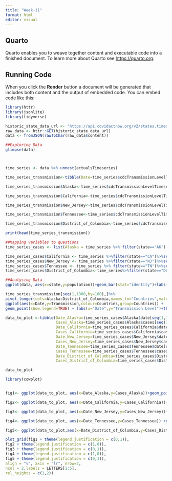 ```yaml
---
title: "Week-11"
format: html
editor: visual
---
```


## Quarto

Quarto enables you to weave together content and executable code into a finished document. To learn more about Quarto see <https://quarto.org>.

## Running Code

When you click the **Render** button a document will be generated that includes both content and the output of embedded code. You can embed code like this:

```r

library(httr)
library(jsonlite)
library(tidyverse)

historic_state_data_url <- "https://api.covidactnow.org/v2/states.timeseries.json?apiKey=d7373b25e54f4af1ae3b4adf4ad9b72b"
raw_data <- httr::GET(historic_state_data_url)
data <- fromJSON(rawToChar(raw_data$content))

##Exploring Data
glimpse(data)



time_series <- data %>% unnest(actualsTimeseries)

time_series_transmission<-tibble(Date=time_series$cdcTransmissionLevelTimeseries[[which(data$state=="CA")]]$date)

time_series_transmission$Alaska<-time_series$cdcTransmissionLevelTimeseries[[which(data$state=="AK")]]$cdcTransmissionLevel

time_series_transmission$California<-time_series$cdcTransmissionLevelTimeseries[[which(data$state=="CA")]]$cdcTransmissionLevel

time_series_transmission$New_Jersey<-time_series$cdcTransmissionLevelTimeseries[[which(data$state=="NJ")]]$cdcTransmissionLevel

time_series_transmission$Tennessee<-time_series$cdcTransmissionLevelTimeseries[[which(data$state=="TN")]]$cdcTransmissionLevel

time_series_transmission$District_of_Columbia<-time_series$cdcTransmissionLevelTimeseries[[which(data$state=="DC")]]$cdcTransmissionLevel

print(head(time_series_transmission))

##Mapping variables to questions
time_series_cases <- list(Alaska = time_series %>% filter(state=="AK") %>% select(date,cases))

time_series_cases$California <- time_series %>%filter(state=="CA")%>%select(date,cases)
time_series_cases$New_Jersey <- time_series %>%filter(state=="NJ")%>%select(date,cases)
time_series_cases$Tennessee <- time_series %>% filter(state=="TN")%>%select(date,cases)
time_series_cases$District_of_Columbia<-time_series%>%filter(state=="DC")%>%select(date,cases)

##Analysing Data
ggplot(data, aes(x=state,y=population))+geom_bar(stat="identity")+labs(x="States",y="Population") + theme_bw()

time_series_transmission[seq(1,1300,by=100),]%>%
pivot_longer(cols=Alaska:District_of_Columbia,names_to="Countries",values_to="Transmission") %>%
ggplot(aes(x=Date,y=Transmission,colour=Countries,group=Countries)) +
geom_point(show.legend=TRUE) + labs(x="Date",y="Transmission Level")+theme_bw()

data_to_plot <-tibble(Date_Alaska=time_series_cases$Alaska$date[seq(1,1300,by=100)],
                      Cases_Alaska=time_series_cases$Alaska$cases[seq(1,1300,by=100)],
                      Date_California=time_series_cases$California$date[seq(1,1300,by=100)],
                      Cases_California=time_series_cases$California$cases[seq(1,1300,by=100)],
                      Date_New_Jersey=time_series_cases$New_Jersey$date[seq(1,1300,by=100)],
                      Cases_New_Jersey=time_series_cases$New_Jersey$cases[seq(1,1300,by=100)],
                      Date_Tennessee=time_series_cases$Tennessee$date[seq(1,1300,by=100)],
                      Cases_Tennessee=time_series_cases$Tennessee$cases[seq(1,1300,by=100)],
                      Date_District_of_Columbia=time_series_cases$District_of_Columbia$date[seq(1,1300,by=100)],
                      Cases_District_of_Columbia=time_series_cases$District_of_Columbia$cases[seq(1,1300,by=100)])

data_to_plot

library(cowplot)


fig1<- ggplot(data_to_plot, aes(x=Date_Alaska,y=Cases_Alaska))+geom_point()+labs(x="Date",y="Cases", title="Alaska") + theme_bw()

fig2<- ggplot(data_to_plot, aes(x=Date_California,y=Cases_California))+geom_point() + labs(x="Date",y="Cases", title="California") + theme_bw()

fig3<- ggplot(data_to_plot, aes(x=Date_New_Jersey,y=Cases_New_Jersey))+geom_point() + labs(x="Date",y="Cases", title="New Jersey") + theme_bw()

fig4<- ggplot(data_to_plot, aes(x=Date_Tennessee,y=Cases_Tennessee)) +geom_point() + labs(x="Date",y="Cases", title="Tennessee") + theme_bw()

fig5<- ggplot(data_to_plot,aes(x=Date_District_of_Columbia,y=Cases_District_of_Columbia)) +geom_point() + labs(x="Date",y="Cases", title="District of Columbia") + theme_bw()

plot_grid(fig1 + theme(legend.justification = c(0,1)),
fig2 + theme(legend.justification = c(1,0)),
fig3 + theme(legend.justification = c(0,1)),
fig4 + theme(legend.justification = c(1,0)),
fig5 + theme(legend.justification = c(0,1)),
align = "v", axis = "lr", nrow=3,
ncol = 2,labels = LETTERS[1:5],
rel_heights = c(1,2))
```

